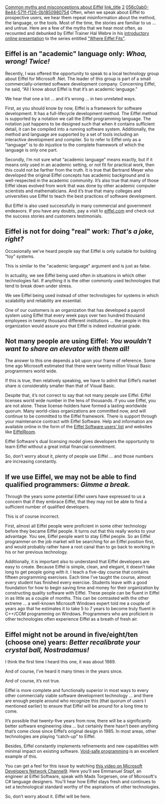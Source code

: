 [[Property:title|Common myths and misconceptions about Eiffel]]
[[Property:link_title|]]
[[Property:weight|2]]
[[Property:uuid|056c0ab0-8e44-571f-f126-0b1850980754]]
Often, when we speak about Eiffel to prospective users, we hear them repeat misinformation about the method, the language, or the tools. Most of the time, the stories are familiar to us … and untrue. Here are a few of the myths that we hear most often, as recounted and debunked by Eiffel Trainer Hal Webre in his [http://www.eiffel.com/developers/presentations/eiffel_introduction/player.html?slide= introductory online presentation] to the series entitled [http://eiffel.com/developers/presentations/ "Where Eiffel Fits"].


==Eiffel is an "academic" language only:    ''Whoa, wrong! Twice!''==

Recently, I was offered the opportunity to speak to a local technology group about Eiffel for Microsoft .Net. The leader of this group is part of a small commercially-oriented software development company. Concerning Eiffel, he said, “All I know about Eiffel is that it’s an academic language.”

We hear that one a lot … and it’s wrong … in two unrelated ways.

First, as you should know by now, Eiffel is a framework for software development. It has a full-lifecycle development method. The Eiffel method is supported by a notation we call the Eiffel programming language. The notation just happens to be designed such that when it contains sufficient detail, it can be compiled into a running software system. Additionally, the method and language are supported by a set of tools including an interactive development and compiler. So to refer to Eiffel only as a "language" is to do injustice to the complete framework of which the language is only one part.

Secondly, I’m not sure what “academic language” means exactly, but if it means only used in an academic setting, or not fit for practical work, then this could not be farther from the truth. It is true that Bertrand Meyer who developed the original Eiffel concepts has academic background and is well-respected in the academic community. It’s also true that many of those Eiffel ideas evolved from work that was done by other academic computer scientists and mathematicians. And it’s true that many colleges and universities use Eiffel to teach the best practices of software development.

But Eiffel is also used successfully in many commercial and government endeavors. If you have any doubts, pay a visit to [http://eiffel.com/general/success-stories.html eiffel.com] and check out the success stories and customers testimonials. 


==Eiffel is not for doing "real" work:     ''That's  a joke, right?''==

Occasionally we’ve heard people say that Eiffel is only suitable for building “toy” systems.

This is similar to the "academic language" argument and is just as false.

In actuality, we see Eiffel being used often in situations in which other technologies fail. If anything it is the other commonly used technologies that tend to break down under stress.

We see Eiffel being used instead of other technologies for systems in which scalability and reliability are essential.

One of our customers is an organization that has developed a payroll system using Eiffel that every week pays over two hundred thousand employees in twenty thousand different institutions … the people in this organization would assure you that Eiffel is indeed industrial grade.


==Not many people are using Eiffel:    ''You wouldn't want to share an elevator with them all!''==

The answer to this one depends a bit upon your frame of reference. Some time ago Microsoft estimated that there were twenty million Visual Basic programmers world wide. 

If this is true, then relatively speaking, we have to admit that Eiffel’s market share ''is'' considerably smaller than that of Visual Basic.

Despite that, it’s not correct to say that not many people use Eiffel. Eiffel licenses world wide number in the tens of thousands. If you use Eiffel, you are not alone. These license-holders have formed a lasting worldwide quorum. Many world-class organizations are committed now, and will continue to be committed to the Eiffel framework. There is support through your maintenance contract with Eiffel Software. Help and information are available online in the form of the [http://eiffel.com/developers/usergroup.html Eiffel Software users’ list] and websites like [http://community.eiffel.com/room/ EiffelRoom].

Eiffel Software's dual licensing model gives developers the opportunity to learn Eiffel without a great initial financial commitment. 

So, don’t worry about it, plenty of people use Eiffel … and those numbers are increasing constantly.


==If we use Eiffel, we may not be able to find qualified programmers: ''Gimme a break.''==

Through the years some potential Eiffel users have expressed to us a concern that if they embrace Eiffel, that they may not be able to find a sufficient number of qualified developers.

This is of course incorrect.

First, almost all Eiffel people were proficient in some other technology before they became Eiffel people. It turns out that this really works to your advantage. You see, Eiffel people want to stay Eiffel people. So an Eiffel programmer on the job market will be searching for an Eiffel position first, and would probably rather have a root canal than to go back to working in his or her previous technology.

Additionally, it is important also to understand that Eiffel developers are easy to create. Because Eiffel is simple, clean, and elegant, it doesn’t take long to get people going with it. I teach a five-day course that contains fifteen programming exercises. Each time I’ve taught the course, almost every student has finished every exercise. Students leave with a good foundation for how to begin saving time and money for their organization by constructing quality software with Eiffel. These people can be fluent in Eiffel in as little as a couple of months. This can be contrasted with the other extreme ... a well-known Microsoft Windows expert told me a couple of years ago that he estimates it to take 5 to 7 years to become truly fluent in C++/COM programming on Windows. Programmers who are proficient in other technologies often experience Eiffel as a breath of fresh air.


==Eiffel might not be around in five/eight/ten (choose one) years: ''Better recalibrate your crystal ball, Nostradamus!''==

I think the first time I heard this one, it was about 1989.

And of course, I’ve heard it many times in the years since. 

And of course, it’s not true. 

Eiffel is more complete and functionally superior in most ways to every other commercially viable software development technology … and there are enough people around who recognize this (that quorum of users I mentioned earlier) to ensure that Eiffel will be around for a long time to come.

It’s possible that twenty-five years from now, there will be a significantly better software engineering idea … but certainly there hasn’t been anything that’s come close since Eiffel’s original design in 1985. In most areas, other technologies are playing “catch-up” to Eiffel. 

Besides, Eiffel constantly implements refinements and new capabilities with minimal impact on existing software. [[Void-safe programming in Eiffel|Void-safe programming]] is an excellent example of this. 

You can get a feel for this issue by watching [http://channel9.msdn.com/posts/Charles/Emmanuel-Stapf-Eiffel-and-Contract-Oriented-Programming/ this video on Microsoft Developers Network Channel9]. Here you'll see Emmanuel Stapf, an engineer at Eiffel Software, speak with Mads Torgersen, one of Microsoft's C# language designers. You'll hear how Eiffel stays fresh and continues to set a technological standard worthy of the aspirations of other technologies.

So, don’t worry about it. Eiffel will be here.




 

